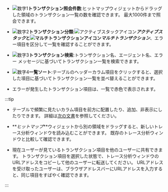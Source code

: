<ImgLang img="analysis-tx-main.png" desc="トレース分析" />

-   ![数字1](/img/number-01.png)**トランザクション照会件数**:ヒットマップウィジェットからドラッグした領域のトランザクション一覧の数を確認できます。 最大1000件まで照会できます。

-   ![数字2](/img/number-02.png)**トランザクション分類**:![アクティブスタックアイコン](/img/ic-s-active-stack.svg)**_アクティブスタック_**と![マルチトランザクションアイコン](/img/ic-s-mult-transation.svg)**_マルチトランザクション_**、エラー項目を区分して一覧を確認することができます。

-   ![数字3](/img/number-03.png)**トランザクション検索**:トランザクション名、エージェント名、エラー メッセージに基づいてトランザクション一覧を検索できます。

-   ![数字4](/img/number-04.png)**一覧ソート**:テーブルのヘッダーカラム項目をクリックすると、選択した項目に基づいてトランザクション一覧を並べ替えることができます。

-   エラーが発生したトランザクション項目は、一覧で赤色で表示されます。

    <ImgLang img="analysis-tx-main-error.png" desc="TXリスト" />

:::tip

-   テーブルで頻繁に見たいカラム項目を前方に配置したり、追加、非表示にしたりできます。 詳細は[次の文書](#set-table-column)を参照してください。

-   **_ヒットマップ_**ウィジェットから別の領域をドラッグすると、新しいトレース分析ウィンドウを読み込むことができます。 既存のトレース分析ウィンドウと比較して確認できます。

-   現在ユーザーが見ているトランザクション項目を他のユーザーに共有できます。 トランザクション項目を選択した状態で、トレース分析ウィンドウのURLアドレスをコピーして他のユーザーに転送してください。 URLアドレスを受け取ったユーザーは、ブラウザアドレスバーにURLアドレスを入力すると、同じ項目をすばやく確認できます。

    <ImgLang img='share-trace-item.png' desc='트랜잭션 공유하기' />

:::
